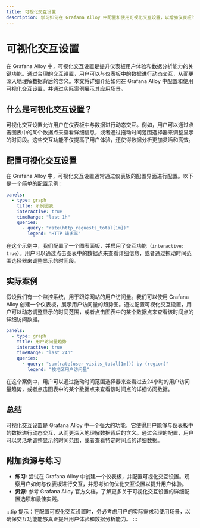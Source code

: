 ```yaml
---
title: 可视化交互设置
description: 学习如何在 Grafana Alloy 中配置和使用可视化交互设置，以增强仪表板的用户体验和数据分析能力。
---
```


# 可视化交互设置

在 Grafana Alloy 中，可视化交互设置是提升仪表板用户体验和数据分析能力的关键功能。通过合理的交互设置，用户可以与仪表板中的数据进行动态交互，从而更深入地理解数据背后的含义。本文将详细介绍如何在 Grafana Alloy 中配置和使用可视化交互设置，并通过实际案例展示其应用场景。

## 什么是可视化交互设置？

可视化交互设置允许用户在仪表板中与数据进行动态交互。例如，用户可以通过点击图表中的某个数据点来查看详细信息，或者通过拖动时间范围选择器来调整显示的时间段。这些交互功能不仅提高了用户体验，还使得数据分析更加灵活和高效。

## 配置可视化交互设置

在 Grafana Alloy 中，可视化交互设置通常通过仪表板的配置界面进行配置。以下是一个简单的配置示例：

```yaml
panels:
  - type: graph
    title: 示例图表
    interactive: true
    timeRange: "last 1h"
    queries:
      - query: "rate(http_requests_total[1m])"
        legend: "HTTP 请求率"
```

在这个示例中，我们配置了一个图表面板，并启用了交互功能（`interactive: true`）。用户可以通过点击图表中的数据点来查看详细信息，或者通过拖动时间范围选择器来调整显示的时间段。

## 实际案例

假设我们有一个监控系统，用于跟踪网站的用户访问量。我们可以使用 Grafana Alloy 创建一个仪表板，展示用户访问量的趋势图。通过配置可视化交互设置，用户可以动态调整显示的时间范围，或者点击图表中的某个数据点来查看该时间点的详细访问数据。

```yaml
panels:
  - type: graph
    title: 用户访问量趋势
    interactive: true
    timeRange: "last 24h"
    queries:
      - query: "sum(rate(user_visits_total[1m])) by (region)"
        legend: "按地区用户访问量"
```

在这个案例中，用户可以通过拖动时间范围选择器来查看过去24小时的用户访问量趋势，或者点击图表中的某个数据点来查看该时间点的详细访问数据。

## 总结

可视化交互设置是 Grafana Alloy 中一个强大的功能，它使得用户能够与仪表板中的数据进行动态交互，从而更深入地理解数据背后的含义。通过合理的配置，用户可以灵活地调整显示的时间范围，或者查看特定时间点的详细数据。

## 附加资源与练习

- **练习**: 尝试在 Grafana Alloy 中创建一个仪表板，并配置可视化交互设置。观察用户如何与仪表板进行交互，并思考如何优化交互设置以提升用户体验。
- **资源**: 参考 Grafana Alloy 官方文档，了解更多关于可视化交互设置的详细配置选项和最佳实践。

:::tip
提示：在配置可视化交互设置时，务必考虑用户的实际需求和使用场景，以确保交互功能能够真正提升用户体验和数据分析能力。
:::